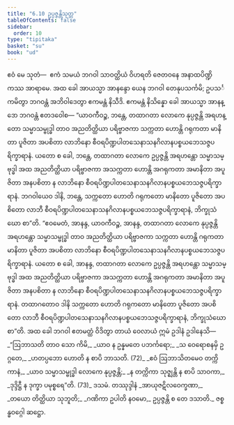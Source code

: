 ```yaml
---
title: "6.10 ဥပ္ပဇ္ဇန္တိသုတ္တ"
tableOfContents: false
sidebar:
  order: 10
type: "tipitaka"
basket: "su"
book: "ud"
---
```



<DynamicBreadcrumb />

<Division number="60" book="ud" e="ch" v="18" p="168">

<Paragraph number="592" book="ud">
ဧဝံ မေ သုတံ—  ဧကံ သမယံ ဘဂဝါ သာဝတ္ထိယံ ဝိဟရတိ ဇေတဝနေ အနာထပိဏ္ဍိကဿ အာရာမေ. အထ ခေါ အာယသ္မာ အာနန္ဒော ယေန ဘဂဝါ တေနုပသင်္ကမိ; ဥပသင်္ကမိတွာ ဘဂဝန္တံ အဘိဝါဒေတွာ ဧကမန္တံ နိသီဒိ. ဧကမန္တံ နိသိန္နော ခေါ အာယသ္မာ အာနန္ဒော ဘဂဝန္တံ ဧတဒဝေါစ—
</Paragraph>

<Paragraph number="593" book="ud">
“ယာဝကီဝဉ္စ, ဘန္တေ, တထာဂတာ လောကေ နုပ္ပဇ္ဇန္တိ အရဟန္တော သမ္မာသမ္ဗုဒ္ဓါ တာဝ အညတိတ္ထိယာ ပရိဗ္ဗာဇကာ သက္ကတာ ဟောန္တိ ဂရုကတာ မာနိတာ ပူဇိတာ အပစိတာ လာဘိနော စီဝရပိဏ္ဍပါတသေနာသနဂိလာနပစ္စယဘေသဇ္ဇပရိက္ခာရာနံ. ယတော စ ခေါ, ဘန္တေ, တထာဂတာ လောကေ ဥပ္ပဇ္ဇန္တိ အရဟန္တော သမ္မာသမ္ဗုဒ္ဓါ အထ အညတိတ္ထိယာ ပရိဗ္ဗာဇကာ အသက္ကတာ ဟောန္တိ အဂရုကတာ အမာနိတာ အပူဇိတာ အနပစိတာ န လာဘိနော စီဝရပိဏ္ဍပါတသေနာသနဂိလာနပစ္စယဘေသဇ္ဇပရိက္ခာရာနံ. ဘဂဝါယေဝ ဒါနိ, ဘန္တေ, သက္ကတော ဟောတိ ဂရုကတော မာနိတော ပူဇိတော အပစိတော လာဘီ စီဝရပိဏ္ဍပါတသေနာသနဂိလာနပစ္စယဘေသဇ္ဇပရိက္ခာရာနံ, ဘိက္ခုသံဃော စာ”တိ.
</Paragraph>

<Paragraph number="594" book="ud">
“ဧဝမေတံ, အာနန္ဒ, ယာဝကီဝဉ္စ, အာနန္ဒ, တထာဂတာ လောကေ နုပ္ပဇ္ဇန္တိ အရဟန္တော သမ္မာသမ္ဗုဒ္ဓါ တာဝ အညတိတ္ထိယာ ပရိဗ္ဗာဇကာ သက္ကတာ ဟောန္တိ ဂရုကတာ မာနိတာ ပူဇိတာ အပစိတာ လာဘိနော စီဝရပိဏ္ဍပါတသေနာသနဂိလာနပစ္စယဘေသဇ္ဇပရိက္ခာရာနံ. ယတော စ ခေါ, အာနန္ဒ, တထာဂတာ လောကေ ဥပ္ပဇ္ဇန္တိ အရဟန္တော သမ္မာသမ္ဗုဒ္ဓါ အထ အညတိတ္ထိယာ ပရိဗ္ဗာဇကာ အသက္ကတာ ဟောန္တိ အဂရုကတာ အမာနိတာ အပူဇိတာ အနပစိတာ န လာဘိနော စီဝရပိဏ္ဍပါတသေနာသနဂိလာနပစ္စယဘေသဇ္ဇပရိက္ခာရာနံ. တထာဂတောဝ ဒါနိ သက္ကတော ဟောတိ ဂရုကတော မာနိတော ပူဇိတော အပစိတော လာဘီ စီဝရပိဏ္ဍပါတသေနာသနဂိလာနပစ္စယဘေသဇ္ဇပရိက္ခာရာနံ, ဘိက္ခုသံဃော စာ”တိ.
</Paragraph>

<Paragraph number="595" book="ud">
အထ ခေါ ဘဂဝါ ဧတမတ္ထံ ဝိဒိတွာ တာယံ ဝေလာယံ ဣမံ ဥဒါနံ ဥဒါနေသိ—
</Paragraph>

<Paragraph number="596" type="verses" book="ud">
_“ဩဘာသတိ တာဝ သော ကိမိ,_  
_ယာဝ န ဥန္နမတေ ပဘင်္ကရော;_  
_သ ဝေရောစနမှိ ဥဂ္ဂတေ,_  
_ဟတပ္ပဘော ဟောတိ န စာပိ ဘာသတိ. (72)_  

</Paragraph>

<Paragraph number="597" type="verses" book="ud">
_ဧဝံ ဩဘာသိတမေဝ တက္ကိကာနံ,_  
_ယာဝ သမ္မာသမ္ဗုဒ္ဓါ လောကေ နုပ္ပဇ္ဇန္တိ;_  
_န တက္ကိကာ သုဇ္ဈန္တိ န စာပိ သာဝကာ,_  
_ဒုဒ္ဒိဋ္ဌီ န ဒုက္ခာ ပမုစ္စရေ”တိ. (73)_  


</Paragraph>
</Division>

<Paragraph number="598" type="center" book="ud">
ဒသမံ.



</Paragraph>

<Paragraph number="599" type="center" book="ud">
တဿုဒ္ဒါနံ


</Paragraph>

<Paragraph number="600" type="verses" book="ud">
_အာယုဇဋိလဝေက္ခဏာ,_  
_တယော တိတ္ထိယာ သုဘူတိ;_  
_ဂဏိကာ ဥပါတိ နဝမော,_  
ဥပ္ပဇ္ဇန္တိ စ တေ ဒသာတိ._  


</Paragraph>

<Paragraph number="601" type="center" book="ud">
ဇစ္စန္ဓဝဂ္ဂေါ ဆဋ္ဌော.
</Paragraph>